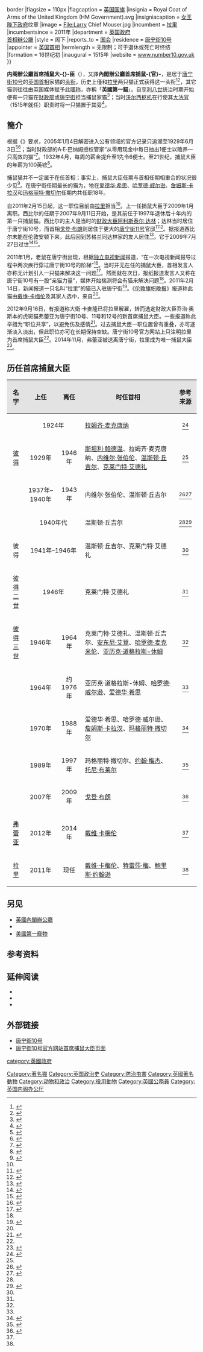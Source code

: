 {{noteTA
|G1=PoliticiansUK
|G2=UK Places
|1=zh-hans:信息; zh-hant:資訊;
|2=zh-hans:拉里; zh-tw:賴瑞; zh-hk:拉里;
|3=zh-hans:捕鼠官; zh-tw:捕鼠大臣
|4=zh-cn:戴维·卡梅伦;zh-hk:甘民樂;zh-tw:大衛·卡麥隆
}}
{{Infobox official post
|post = <br>内阁辦公廳首席捕鼠大臣<br>{{lang|en|{{small|Chief Mouser to the Cabinet Office of the United Kingdom of Great Britain and Northern Ireland}}}}
|body = 大不列颠及北爱尔兰联合王国
|flag = Flag of the United Kingdom.svg{{!}}border
|flagsize = 110px
|flagcaption = [[英国国旗|英国国旗]]
|insignia = Royal Coat of Arms of the United Kingdom (HM Government).svg
|insigniacaption = [[英國政府|女王陛下政府]]纹章
|image = File:Larry Chief Mouser.jpg
|incumbent = [[拉里_(猫)|拉里]]
|incumbentsince = 2011年
|department = [[英国政府|英国政府]]<br />[[唐寧街10號#首相辦公廳|首相辦公廳]]
|style = 阁下
|reports_to = [[英国国会|国会]]
|residence = [[唐宁街10号|唐宁街10号]]
|appointer = [[英国首相|英国首相]]
|termlength = 无限制；可于退休或死亡时终结
|formation = 16世纪初
|inaugural = 1515年
|website = [https://www.gov.uk/government/history/10-downing-street#larry-chief-mouser www.number10.gov.uk]
}}

'''内阁辦公廳首席捕鼠大-{}-臣'''（{{lang-en|Chief Mouser to the Cabinet Office}}），又譯'''內閣辦公廳首席捕鼠-{官}-'''，是居于[[唐宁街10号|唐宁街10号]]的[[英国首相|英国首相]]家猫的[[头衔|头衔]]，历史上僅{{le|汉弗莱 (猫)|Humphrey (cat)|汉弗莱}}和[[拉里_(猫)|拉里]]两只猫正式获得这一头衔<ref name=gov>{{Cite web| url = http://www.number10.gov.uk/history-and-tour/larry-the-cat-chief-mouser-to-the-cabinet-office/| accessdate = 2012年12月31日| title = Larry, Chief Mouser to the Cabinet Office| publisher = number10.gov.uk| archive-date = 2013年4月4日| archive-url = https://web.archive.org/web/20130404225032/http://www.number10.gov.uk/history-and-tour/larry-the-cat-chief-mouser-to-the-cabinet-office/| dead-url = no}}</ref><ref>{{cite news |title=Purr-fect ending fur Humphrey! |url=http://news.bbc.co.uk/2/hi/uk_news/politics/34455.stm |publisher=[[英國廣播公司新聞|BBC News]] |date=1997年11月25日 |accessdate=2011年10月30日 |archive-date=2018年9月1日 |archive-url=https://web.archive.org/web/20180901003732/http://news.bbc.co.uk/2/hi/uk_news/politics/34455.stm |dead-url=no }}</ref>，其它猫则往往由英国媒体赋予此[[暱称|暱称]]，亦稱「'''英國第一貓'''」。自[[亨利八世|亨利八世]]统治时期开始便有一只猫在[[英国财政部|财政部]]或[[唐宁街|唐宁街]]担当捕鼠家猫<ref>{{cite news |first=Caroline |last=Davies |title=More questions over how No 10 handled the kitty |url=http://www.telegraph.co.uk/htmlContent.jhtml?html=/archive/1997/11/24/nmog124.html |work=[[每日电讯报|每日电讯报]] |date=1997年11月24日 |archiveurl=https://web.archive.org/web/20071205223254/http://www.telegraph.co.uk/htmlContent.jhtml?html=%2Farchive%2F1997%2F11%2F24%2Fnmog124.html |archivedate=2007年12月5日 |accessdate=2011年10月30日 |deadurl=yes }}</ref>；当时[[托马斯·沃尔西|沃尔西枢机]]在行使其[[大法官_(英国)|大法官]]（1515年就任）职责时将一只猫置于其旁<ref>{{cite web |url=http://www.bartleby.com/234/6.html |title=Chapter Six. The Cat and the Law. Van Vechten, Carl. 1922. The Tiger in the House |publisher=Bartleby.com |accessdate=30 October 2011 |archive-date=2017-06-02 |archive-url=https://web.archive.org/web/20170602073253/http://www.bartleby.com/234/6.html |dead-url=no }}</ref>。

==簡介==
根据《{{le|2000年信息自由法案|Freedom of Information Act 2000}}》要求，2005年1月4日解密进入公有领域的官方记录只追溯至1929年6月3日<ref name="list">{{cite news |title=Home Office cat history revealed |url=http://news.bbc.co.uk/2/hi/uk_news/4143423.stm |publisher=[[英國廣播公司新聞|BBC News]] |date=2005年1月4日 |accessdate=2011年10月30日 |archive-date=2018年1月1日 |archive-url=https://web.archive.org/web/20180101203152/http://news.bbc.co.uk/2/hi/uk_news/4143423.stm |dead-url=no }}</ref><ref name="file">{{cite web |url=http://www.nationalarchives.gov.uk/catalogue/displaycataloguedetails.asp?CATLN=6&CATID=1835842 |title=The official Home Office cat |date=1929–1976 |work=[[英国政府|女王陛下政府]] |publisher=[[英國國家檔案館|国家档案馆]] |accessdate=2011年10月30日 |archive-date=2011年6月6日 |archive-url=https://web.archive.org/web/20110606225159/http://www.nationalarchives.gov.uk/catalogue/displaycataloguedetails.asp?CATLN=6&CATID=1835842 |dead-url=no }}</ref>；当时财政部的A·E·巴纳姆授权管家“从零用现金中每日抽出1便士以赡养一只高效的猫”<ref name="Metro">{{cite news |title=Tale of Home Office cat |url=http://www.metro.co.uk/weird/article.html?in_article_id=6981&in |work=Metro |publisher=Associated Newspapers |date=2005年1月4日 |accessdate=2011年10月30日}}</ref>。1932年4月，每周的薪金提升至1先令6便士。至21世纪，捕鼠大臣的年薪为100英镑<ref>{{cite news |first=David |last=Millward |title=Humphrey... the Downing Street dossier |url=http://www.telegraph.co.uk/news/main.jhtml?xml=/news/2005/03/14/ndoss14.xml |work=[[每日电讯报|每日电讯报]] |date=2005年3月15日 |accessdate=2011年10月30日 |archive-date=2008年3月25日 |archive-url=https://web.archive.org/web/20080325021443/http://www.telegraph.co.uk/news/main.jhtml?xml=%2Fnews%2F2005%2F03%2F14%2Fndoss14.xml |dead-url=no }}</ref>。

捕鼠猫并不一定属于在任首相；事实上，捕鼠大臣任期与首相任期相重合的状况很少见<ref name=tele>{{cite news |first=Ben |last=Fenton |title=Cats that left a mark in the corridors of power |url=http://www.telegraph.co.uk/news/main.jhtml?xml=/news/2005/01/04/nfoi404.xml |work=[[每日电讯报|每日电讯报]] |date=2005年1月4日 |archivedate=2005年5月23日 |archiveurl=https://web.archive.org/web/20050523101413/http://telegraph.co.uk/news/main.jhtml?xml=%2Fnews%2F2005%2F01%2F04%2Fnfoi404.xml |accessdate=2011年10月30日 |deadurl=yes }}</ref>。在唐宁街任期最长的猫为{{le|韦伯福 (猫)|Wilberforce (cat)|韦伯福}}，牠在[[爱德华·希思|爱德华·希思]]、[[哈罗德·威尔逊|哈罗德·威尔逊]]、[[詹姆斯·卡拉汉|詹姆斯·卡拉汉]]和[[撒切尔夫人|玛格丽特·撒切尔]]任期内共任职18年。

自2011年2月15日起，这一职位目前由[[拉里_(猫)|拉里]]担当<ref name=gov/>。上一任捕鼠大臣{{le|西比尔 (猫)|Sybil (cat)|西比尔}}于2009年1月离职。西比尔的任期于2007年9月11日开始，是其前任{{le|汉弗莱 (猫)|Humphrey (cat)|汉弗莱}}于1997年退休后十年内的第一只捕鼠猫。西比尔的主人是当时的[[财政大臣_(英国)|财政大臣]][[阿利斯泰尔·达林|阿利斯泰尔·达林]]；达林当时居住于唐宁街10号，而首相[[戈登·布朗|戈登·布朗]]则居住于更大的[[唐宁街11号|唐宁街11号]]官邸<ref>{{cite news |title=No. 10 has its first cat since Humphrey |url=http://www.reuters.com/article/2007/09/12/us-britain-cat-odd-idUSGOR14568220070912 |agency=[[路透社|路透社]] |date=2007年9月12日 |accessdate=2011年10月30日 |archive-date=2015年10月3日 |archive-url=https://web.archive.org/web/20151003192358/http://www.reuters.com/article/2007/09/12/us-britain-cat-odd-idUSGOR14568220070912 |dead-url=no }}</ref><ref>{{cite news |first=Assinder |last=Nick |title=No 10 gets new feline first lady |url=http://news.bbc.co.uk/1/hi/uk_politics/6989055.stm |publisher=[[BBC_News|BBC News]] |date=2007年9月12日 |accessdate=2011年10月30日 |archive-date=2017年8月11日 |archive-url=https://web.archive.org/web/20170811010441/http://news.bbc.co.uk/1/hi/uk_politics/6989055.stm |dead-url=no }}</ref>。据报道西比尔未能在伦敦安顿下来，此后回到苏格兰同达林家的友人居住<ref>{{cite news |title=A Country Life for the No. 10 Cat |url=http://www.dailymail.co.uk/news/article-1132039/A-country-life-No-10-cat.html |work=[[每日邮报|每日邮报]] |date=2009年1月30日 |accessdate=2011年10月30日 |archive-date=2020年9月23日 |archive-url=https://web.archive.org/web/20200923091050/https://www.dailymail.co.uk/news/article-1132039/A-country-life-No-10-cat.html |dead-url=no }}</ref>。它于2009年7月27日过世<ref name="Herald">{{cite news |first=Torcuil |last=Crichton |title=Darling's cat Sybil dies after a short illness |url=http://www.theherald.co.uk/politics/news/display.var.2522637.0.Darlings_cat_Sybil_dies_after_a_short_illness.php |work=The Herald |date=2009年7月29日 |accessdate=2011年10月30日 |archive-date=2009年8月2日 |archive-url=https://web.archive.org/web/20090802101755/http://www.theherald.co.uk/politics/news/display.var.2522637.0.Darlings_cat_Sybil_dies_after_a_short_illness.php |dead-url=no }}</ref><ref name="SybilInde">{{cite news |first=Andy |last=McSmith |title=Farewell to the original New Labour cat |url=http://www.independent.co.uk/news/uk/politics/farewell-to-the-original-new-labour-cat-1764021.html |work=[[独立报|独立报]] |date=2009年7月29日 |accessdate=2011年10月30日 |archive-date=2020年6月14日 |archive-url=https://web.archive.org/web/20200614163241/https://www.independent.co.uk/news/uk/politics/farewell-to-the-original-new-labour-cat-1764021.html |dead-url=no }}</ref>。

2011年1月，老鼠在唐宁街出现，根据[[独立电视新闻|独立电视新闻]]报道，“在一次电视新闻报导过程中两次疾行穿过唐宁街10号的阶梯”<ref>{{cite news |url=http://news.uk.msn.com/articles.aspx?cp-documentid=155956883 |title=Another rat spotted on steps of Number 10 |date=2011年1月24日 |work=[[ITN|ITN]] |publisher=[[MSN|MSN]] |accessdate=2011年10月30日 |archive-url=https://web.archive.org/web/20120404121742/http://news.uk.msn.com/articles.aspx?cp-documentid=155956883 |archive-date=2012年4月4日 |dead-url=yes }}</ref>。当时并无在任的捕鼠大臣，首相发言人亦称无计划引入一只猫来解决这一问题<ref name="BBC">{{cite news |url=http://www.bbc.co.uk/news/uk-politics-12265112 |title="Pro-cat faction" urges Downing Street rat rethink |date=2011年1月25日 |publisher=[[BBC_News|BBC News]] |accessdate=2011年10月30日 |archive-date=2020年10月2日 |archive-url=https://web.archive.org/web/20201002031857/https://www.bbc.co.uk/news/uk-politics-12265112 |dead-url=no }}</ref>。然而就在次日，报纸报道发言人又称在唐宁街10号有一股“亲猫力量”，媒体开始揣测将会有猫来解决问题<ref name="BBC"/>。2011年2月14日，新闻报道一只名叫“拉里”的猫已入驻唐宁街<ref name="Batt">{{cite web |url=http://www.thisislondon.co.uk/standard/politics/article-23923294-larry-the-tabby-lands-no10-job-as-rat-catcher.do |title=Larry the tabby lands No10 job as rat catcher |publisher=伦敦旗帜晚报 |date=2011年2月14日 |first=Craig |last=Woodhouse |accessdate=2011年10月30日 |deadurl=yes |archiveurl=https://web.archive.org/web/20110504073012/http://www.thisislondon.co.uk/standard/politics/article-23923294-larry-the-tabby-lands-no10-job-as-rat-catcher.do |archivedate=2011年5月4日 }}</ref>。《[[伦敦旗帜晚报|伦敦旗帜晚报]]》报道称此猫由[[戴维·卡梅伦|戴维·卡梅伦]]及其家人选中，来自{{le|巴特西猫狗之家|Battersea Dogs and Cats Home}}<ref name="Batt"/>。

2012年9月16日，有报道称大衛·卡麥隆已将拉里解雇，转而选定财政大臣乔治·奥斯本的虎斑猫弗蕾亚为唐宁街10号、11号和12号的新首席捕鼠大臣。一些报道称此举措为“职位共享”，以避免伤及感情<ref name="Freya">{{cite web |url=http://www.dailymail.co.uk/news/article-2204009/Larry-Downing-Street-cat-sacked-Number-10s-chief-mouse-catcher-chillaxing-job.html |title=A paw performance! Larry the Downing Street cat is sacked as Number 10's chief mouse catcher after chillaxing too much on the job |publisher=[[每日邮报|每日邮报]] |date=2012年9月16日 |accessdate=2015年1月18日 |archive-date=2020年12月5日 |archive-url=https://web.archive.org/web/20201205141904/https://www.dailymail.co.uk/news/article-2204009/Larry-Downing-Street-cat-sacked-Number-10s-chief-mouse-catcher-chillaxing-job.html |dead-url=no }}</ref>。过去捕鼠大臣一职位置曾有重叠，亦可逐渐淡入淡出，但此职位亦可在长期保持空缺。唐宁街10号官方网站上只注明拉里为首席捕鼠大臣<ref name="gov"/>。2014年11月，弗蕾亚被送离唐宁街，拉里成为唯一捕鼠大臣<ref>{{cite web|url=http://www.independent.co.uk/news/uk/politics/george-osbornes-family-cat-freya-sent-away-from-downing-street-to-kent-9849853.html|title=Freya has been thrown out of Downing Street|date=2014-11-09|publisher=|accessdate=2015-01-18|archive-date=2017-07-05|archive-url=https://web.archive.org/web/20170705134605/http://www.independent.co.uk/news/uk/politics/george-osbornes-family-cat-freya-sent-away-from-downing-street-to-kent-9849853.html|dead-url=no}}</ref>。

==历任首席捕鼠大臣==
{| class="wikitable plainrowheaders"
|-
! scope="column" style="background: #e3e3e3; align:center;" |名字
! scope="column" style="background: #e3e3e3; align:center;" |上任
! scope="column" style="background: #e3e3e3; align:center;" |离任
! scope="column" style="background: #e3e3e3; align:center;" |时任首相
! scope="column" style="background: #e3e3e3; align:center;" |参考来源
|-
! scope="row" style="text-align:center;"| {{link-de|财政比尔|Treasury Bill (Kater)}}
| style="text-align:center;" colspan="2"| 1924年
| [[拉姆齐·麦克唐纳|拉姆齐·麦克唐纳]]
| style="text-align:center;"|<ref>{{cite news |url=http://www.crikey.com.au/2010/05/19/miaow-prime-minister-the-bureaucats-of-downing-street/ |title='Miaow, Prime Minister': the bureaucats of Downing Street |last=Campbell |first=Mel |date=2010年5月19日 |work=Crikey |accessdate=2011年1月25日 |archive-date=2020年10月31日 |archive-url=https://web.archive.org/web/20201031170548/https://www.crikey.com.au/2010/05/19/miaow-prime-minister-the-bureaucats-of-downing-street/ |dead-url=no }}</ref>
|-
! scope="row" style="text-align:center;"| [[彼得_(捕鼠大臣)|彼得]]
| style="text-align:center;"| 1929年
| style="text-align:center;"| 1946年
| [[斯坦利·鲍德温|斯坦利·鲍德温]]、拉姆齐·麦克唐纳、[[内维尔·张伯伦|内维尔·张伯伦]]、[[温斯顿·丘吉尔|温斯顿·丘吉尔]]、[[克莱门特·艾德礼|克莱门特·艾德礼]]
| style="text-align:center;"|<ref name="list" />
|-
! scope="row" style="text-align:center;"| {{link-de|慕尼黑捕鼠猫|Munich Mouser}}
| style="text-align:center;"| 1937年–1940年
| style="text-align:center;"| 1943年
| 内维尔·张伯伦、温斯顿·丘吉尔
| style="text-align:center;"|<ref>{{cite book |title=Churchill's War Volume II: Triumph in Adversity |author=Irving, David |year=2001 |publisher=Focal Point Publications |isbn=1-872197-15-9 |page=833}}</ref><ref name="FH110">{{cite journal |title=Riddles, Mysteries, Enigmas |journal=Finest Hour |issue=110 |date=Spring 2001 |publisher=The Churchill Centre}}</ref>
|-
! scope="row" style="text-align:center;"| {{link-de|纳尔逊 (猫)|Nelson (Kater)|纳尔逊}}
| colspan="2" style="text-align:center;"| 1940年代
| 温斯顿·丘吉尔
| style="text-align:center;"|<ref name="FH110" /><ref>{{cite journal |title=Riddles, Mysteries, Enigmas |journal=Finest Hour |issue=109 |date=Winter 2000–2001 |publisher=The Churchill Centre}}</ref>
|-
! scope="row" style="text-align:center;"| 彼得
| style="text-align:center;" colspan="2"| 1941年–1946年
| 温斯顿·丘吉尔、克莱门特·艾德礼
| style="text-align:center;"|<ref name=tele/>
|-
! scope="row" style="text-align:center;"| [[彼得二世_(貓)|彼得二世]]
| style="text-align:center;" colspan="2"| 1946年
| 克莱门特·艾德礼
| style="text-align:center;"|<ref name="list" />
|-
! scope="row" style="text-align:center;"| [[彼得三世_(貓)|彼得三世]]
| style="text-align:center;"| 1946年
| style="text-align:center;"| 1964年
| 克莱门特·艾德礼、温斯顿·丘吉尔、[[安东尼·艾登|安东尼·艾登]]、[[哈罗德·麦克米伦|哈罗德·麦克米伦]]、[[亚历克·道格拉斯-休姆|亚历克·道格拉斯-休姆]]
| style="text-align:center;"|<ref name="list" />
|-
! scope="row" style="text-align:center;"| {{link-en|佩達 (貓)|Peta (cat)|佩达}}
| style="text-align:center;"| 1964年
| style="text-align:center;"| 约1976年
| 亚历克·道格拉斯-休姆、[[哈罗德·威尔逊|哈罗德·威尔逊]]、[[爱德华·希思|爱德华·希思]]
| style="text-align:center;"|<ref name="list" />
|-
! scope="row" style="text-align:center;"| {{le|韦伯福 (猫)|Wilberforce (cat)|韦伯福}}
| style="text-align:center;"| 1970年
| style="text-align:center;"| 1988年
| 爱德华·希思、哈罗德·威尔逊、[[詹姆斯·卡拉汉|詹姆斯·卡拉汉]]、[[玛格丽特·撒切尔|玛格丽特·撒切尔]]
| style="text-align:center;"|<ref>{{cite news |first=Jane |last=Merrick |title=Ten years after the Humphrey hoo-ha, a cat returns to Downing Street |url=http://www.dailymail.co.uk/pages/live/articles/news/news.html?in_article_id=481206&in_page_id=1770&ito=1490 |work=[[每日邮报|每日邮报]] |publisher=Associated Newspapers |date=2007年9月11日 |accessdate=2008年3月12日 |archive-date=2020年3月29日 |archive-url=https://web.archive.org/web/20200329093150/https://www.dailymail.co.uk/news/article-481206/Ten-years-Humphrey-hoo-ha-cat-returns-Downing-Street.html |dead-url=no }}</ref>
|-
! scope="row" style="text-align:center;"| {{le|汉弗莱 (猫)|Humphrey (cat)|汉弗莱}}
| style="text-align:center;"| 1989年
| style="text-align:center;"| 1997年
| 玛格丽特·撒切尔、[[约翰·梅杰|约翰·梅杰]]、[[托尼·布莱尔|托尼·布莱尔]]
| style="text-align:center;"|<ref>{{cite web |url=http://www.cabinetoffice.gov.uk/upload/assets/www.cabinetoffice.gov.uk/foi/humphrey_cat.pdf |title=Humphrey the Cat |accessdate=2008年3月12日 |format=PDF |work=女王陛下政府 |publisher=[[内阁辦公廳|内阁辦公廳]] |deadurl=yes |archiveurl=https://web.archive.org/web/20071007232134/http://www.cabinetoffice.gov.uk/upload/assets/www.cabinetoffice.gov.uk/foi/humphrey_cat.pdf |archivedate=2007年10月7日 }}</ref>
|-
! scope="row" style="text-align:center;"| {{le|西比尔 (猫)|Sybil (cat)|西比尔}}
| style="text-align:center;"| 2007年
| style="text-align:center;"| 2009年
| [[戈登·布朗|戈登·布朗]]
| style="text-align:center;"|<ref>{{cite web |url=http://www.pm.gov.uk/output/Page13158.asp |title=Morning press briefing from 11 September 2007 |accessdate=2011年10月30日 |date=2007年9月11日 |work=[[唐宁街10号|唐宁街10号]] |publisher=女王陛下政府 |archiveurl=https://web.archive.org/web/20080104114933/http://www.pm.gov.uk/output/Page13158.asp |archivedate=2008年1月4日 |deadurl=yes }}</ref>
|-
! scope="row" style="text-align:center;"| [[弗蕾亚_(猫)|弗蕾亚]]
| style="text-align:center;"| 2012年
| style="text-align:center;"| 2014年
| [[戴维·卡梅伦|戴维·卡梅伦]]
| style="text-align:center;"|<ref name="Freya"/>
|-
! scope="row" style="text-align:center;" |[[拉里_(猫)|拉里]]
| style="text-align:center;" | 2011年
| style="text-align:center;" | 现任
|[[戴维·卡梅伦|戴维·卡梅伦]]、[[特雷莎·梅|特雷莎·梅]]、[[鲍里斯·约翰逊|鲍里斯·约翰逊]]
| style="text-align:center;" |<ref name="Batt" />
|}

==另见==
{{portal box|英国|貓}}
*[[英國內閣辦公廳|英國內閣辦公廳]]
* {{le|加拿大议会猫|Canadian Parliamentary Cats}}
* [[美國第一寵物|美國第一寵物]]

==参考资料==
{{reflist|30em}}

==延伸阅读==
*{{cite book|last=Brawn|first=David|title=A Day in the Life of Humphrey the Downing Street Cat|url=https://archive.org/details/dayinlifeofhumph0000braw|date=1995年12月|publisher=[[哈珀柯林斯|HarperCollins]]|isbn=0-00-471000-2}}
*{{cite web|url=http://www.purr-n-fur.org.uk/famous/peter.html|title=Peter, the British Home Office Cat(s)|last=Roberts|first=Patrick|work=Purr 'n' Fur|accessdate=2015-01-18|archive-date=2017-06-23|archive-url=https://web.archive.org/web/20170623103602/http://www.purr-n-fur.org.uk/famous/peter.html|dead-url=no}}
*{{cite web|url=http://www.purr-n-fur.org.uk/famous/humphrey.html|title=Downing Street Cats Sybil, Humphrey and Wilberforce|last=Roberts|first=Patrick|work=Purr 'n' Fur|accessdate=2015-01-18|archive-date=2020-12-03|archive-url=https://web.archive.org/web/20201203102912/http://www.purr-n-fur.org.uk/famous/humphrey.html|dead-url=no}}

==外部链接==
*[https://web.archive.org/web/20090107171728/http://pm.gov.uk/ 唐宁街10号]
*[http://www.number10.gov.uk/history-and-tour/larry-the-cat-chief-mouser-to-the-cabinet-office/ 唐宁街10号官方网站首席捕鼠大臣页面] {{Wayback|url=http://www.number10.gov.uk/history-and-tour/larry-the-cat-chief-mouser-to-the-cabinet-office/ |date=20130404225032 }}

{{唐宁街}}

[[category:英國政府|category:英國政府]]
[[Category:著名猫|Category:著名猫]]
[[Category:英国政治史|Category:英国政治史]]
[[Category:防治虫害|Category:防治虫害]]
[[Category:英國著名動物|Category:英國著名動物]]
[[Category:动物和政治|Category:动物和政治]]
[[Category:役用動物|Category:役用動物]]
[[Category:英國公務員|Category:英國公務員]]
[[Category:英国内阁办公厅|Category:英国内阁办公厅]]